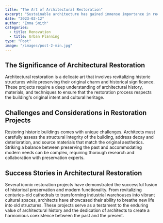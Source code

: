 ```yaml
---
title: "The Art of Architectural Restoration"
excerpt: "Sustainable architecture has gained immense importance in recent years due to environmental concerns."
date: "2023-02-12"
author: "Emma Smith"
categories:
  - title: Renovation
  - title: Urban Planning
type: "Post"
image: "/images/post-2-min.jpg"
---
```


## The Significance of Architectural Restoration

Architectural restoration is a delicate art that involves revitalizing historic structures while preserving their original charm and historical significance. These projects require a deep understanding of architectural history, materials, and techniques to ensure that the restoration process respects the building's original intent and cultural heritage.

## Challenges and Considerations in Restoration Projects

Restoring historic buildings comes with unique challenges. Architects must carefully assess the structural integrity of the building, address decay and deterioration, and source materials that match the original aesthetics. Striking a balance between preserving the past and accommodating modern needs can be complex, requiring thorough research and collaboration with preservation experts.

## Success Stories in Architectural Restoration

Several iconic restoration projects have demonstrated the successful fusion of historical preservation and modern functionality. From revitalizing centuries-old cathedrals to transforming industrial warehouses into vibrant cultural spaces, architects have showcased their ability to breathe new life into old structures. These projects serve as a testament to the enduring value of architectural history and the dedication of architects to create a harmonious coexistence between the past and the present.
